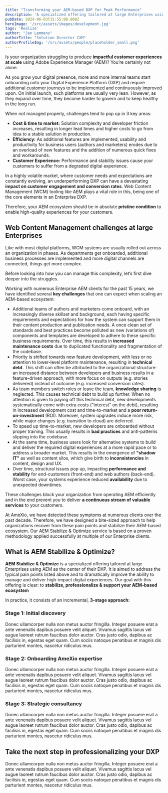 ```yaml
---
title: "Transforming your AEM-based DXP for Peak Performance"
description: 'A specialized offering tailored at large Enterprises using AEM as the center of their DXP.'
pubDate: 2024-06-03T15:55:00.000Z
heroImage: '/src/assets/images/development.jpg'
tags: 'Realize'
author: "Jan Lemmens"
authorTitle: "Solution Director CXM"
authorProfileImg: '/src/assets/people/placeholder_small.png'
---
```


<LayoutSection backgroundColor="dark">
    <p>Is your organization struggling to produce <strong>impactful customer experiences at scale</strong> using Adobe Experience Manager (AEM)? You’re certainly not alone.</p>
    <p>As you grow your digital presence, more and more internal teams start onboarding onto your Digital Experience Platform (DXP) and require additional customer journeys to be implemented and continuously improved upon. On initial launch, such platforms are usually very lean. However, as they expand over time, they become harder to govern and to keep healthy in the long run.</p>
</LayoutSection>
<LayoutSection>
    <p>When not managed properly, challenges tend to pop up in 3 key areas:</p>
    <ul>
        <li><strong>Cost & time to market:</strong> Solution complexity and developer friction increases, resulting in longer lead times and higher costs to go from idea to a stable solution in production.</li>
        <li><strong>Efficiency:</strong> As additional features are implemented, usability and productivity for business users (authors and marketers) erodes due to an overload of new features and the addition of numerous quick fixes and workarounds.</li> 
        <li><strong>Customer Experience:</strong> Performance and stability issues cause your customers to suffer from a degraded digital experience.</li>
    </ul>
    <p>In a highly volatile market, where customer needs and expectations are constantly evolving, an underperforming DXP can have a devastating <strong>impact on customer engagement and conversion rates</strong>. Web Content Management (WCM) tooling like AEM plays a vital role in this, being one of the core elements in an Enterprise DXP.</p>
    <p>Therefore, your AEM ecosystem should be in absolute <strong>pristine condition</strong> to enable high-quality experiences for your customers.</p>
    <h2>Web Content Management challenges at large Enterprises</h2>
    <p>Like with most digital platforms, WCM systems are usually rolled out across an organization in phases. As departments get onboarded, additional business processes are implemented and more digital channels are connected, things get more complex.</p>
    <p>Before looking into how you can manage this complexity, let’s first dive deeper into the struggles.</p>
    <p>Working with numerous Enterprise AEM clients for the past 15 years, we have identified several <strong>key challenges</strong> that one can expect when scaling an AEM-based ecosystem:</p>
    <ul>
        <li>Additional teams of authors and marketers come onboard, with an increasingly diverse skillset and background, each having specific requirements and expectations for how the system can support them in their content production and publication needs. A once clean set of standards and best practices become polluted as new (variations of) components and templates are developed to adhere to these specific business requirements. Over time, this results in <strong>increased maintenance costs</strong> due to duplicated functionality and fragmentation of the codebase.</li>
        <li>Priority is shifted towards new feature development, with less or no attention to lower-level platform maintenance, resulting in <strong>technical debt</strong>. This shift can often be attributed to the organizational structure: an increased distance between developers and business results in a feature-driven approach, with more focus on outputs (e.g. stories delivered) instead of outcome (e.g. increased conversion rates).&nbsp;</li>
        <li>As team members switch roles or leave the team, <strong>knowledge sharing</strong> is neglected. This causes technical debt to build up further. When no attention is given to paying off this technical debt, new developments systematically come with extra costs ("interest" on the debt), resulting in increased development cost and time-to-market and a <strong>poor return-on-investment</strong> (ROI). Moreover, system upgrades induce more risk, while major changes (e.g. transition to cloud) are deferred.</li>
        <li>To speed up time-to-market, new developers are onboarded without proper training. This usually results in <strong>bad practices</strong> and anti-patterns slipping into the codebase.</li>
        <li>At the same time, business users look for alternative systems to build and deliver the required digital experiences at a more rapid pace or to address a broader market. This results in the emergence of <strong>"shadow IT"</strong> as well as content silos, which give birth to <strong>inconsistencies</strong> in content, design and UX.</li>
        <li>Over time, structural issues pop up, impacting <strong>performance and stability</strong> for end-customers (front-end) and web authors (back-end). Worst case, your systems experience reduced <strong>availability</strong> due to unexpected downtimes.</li>
    </ul>
    <ContentImage loading="lazy" class='mx-auto shadow-xl shadow-primary/20 rounded-xl overflow-hidden'
            src='/src/assets/images/aem-stabilize-optimize-triangle.png' 
            alt='3 key areas in which challenges can pop up: cost & time to market, efficiency and customer experience'
            width="512"
            height="476"
    />
    <p>These challenges block your organization from operating AEM efficiently and in the end prevent you to deliver <strong>a continuous stream of valuable services</strong> to your customers.</p>
    <p>At AmeXio, we have detected these symptoms at numerous clients over the past decade. Therefore, we have designed a bite-sized approach to help organizations recover from these pain points and stabilize their AEM-based ecosystem. Our AEM Stabilize & Optimize service is based on a proven methodology applied successfully at multiple of our Enterprise clients.</p>
    <h2>What is AEM Stabilize & Optimize?</h2>
    <p><strong>AEM Stabilize &amp; Optimize</strong> is a specialized offering tailored at large Enterprises using AEM as the center of their DXP. It is aimed to address the typical pain points listed above and to dramatically improve the ability to manage and deliver high-impact digital experiences. Our goal with this offering is clear: to <strong>stabilize, professionalize &amp; support your AEM-based ecosystem</strong></p>
    <p>In practice, it consists of an incremental, <strong>3-stage approach:</strong></p>
    <h3>Stage 1: Initial discovery</h3>
    <p>Donec ullamcorper nulla non metus auctor fringilla. Integer posuere erat a ante venenatis dapibus posuere velit aliquet. Vivamus sagittis lacus vel augue laoreet rutrum faucibus dolor auctor. Cras justo odio, dapibus ac facilisis in, egestas eget quam. Cum sociis natoque penatibus et magnis dis parturient montes, nascetur ridiculus mus.</p> 
    <h3>Stage 2: Onboarding AmeXio expertise</h3>
    <p>Donec ullamcorper nulla non metus auctor fringilla. Integer posuere erat a ante venenatis dapibus posuere velit aliquet. Vivamus sagittis lacus vel augue laoreet rutrum faucibus dolor auctor. Cras justo odio, dapibus ac facilisis in, egestas eget quam. Cum sociis natoque penatibus et magnis dis parturient montes, nascetur ridiculus mus.</p>
    <h3>Stage 3: Strategic consultancy</h3>
    <p>Donec ullamcorper nulla non metus auctor fringilla. Integer posuere erat a ante venenatis dapibus posuere velit aliquet. Vivamus sagittis lacus vel augue laoreet rutrum faucibus dolor auctor. Cras justo odio, dapibus ac facilisis in, egestas eget quam. Cum sociis natoque penatibus et magnis dis parturient montes, nascetur ridiculus mus.</p>
</LayoutSection>
<LayoutSection backgroundColor="dark">
        <h2>Take the next step in professionalizing your DXP</h2>
        <p>Donec ullamcorper nulla non metus auctor fringilla. Integer posuere erat a ante venenatis dapibus posuere velit aliquet. Vivamus sagittis lacus vel augue laoreet rutrum faucibus dolor auctor. Cras justo odio, dapibus ac facilisis in, egestas eget quam. Cum sociis natoque penatibus et magnis dis parturient montes, nascetur ridiculus mus.</p>
</LayoutSection>

